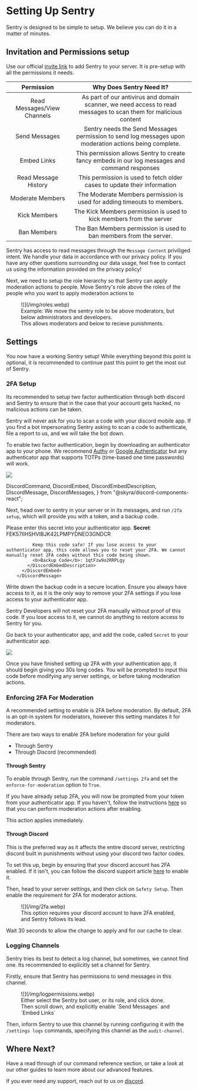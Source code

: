 # Setting Up Sentry

Sentry is designed to be simple to setup. We believe you can do it in a matter of minutes.

## Invitation and Permissions setup

Use our official [invite link](https://discord.com/api/oauth2/authorize?client_id=934121887829737562&permissions=1374389619718&scope=applications.commands%20bot) to add Sentry to your server. It is pre-setup with all the permissions it needs.

| Permission                  	| Why Does Sentry Need It?                                                                                        	|
| :---------------------------:	| :--------------------------------------------------------------------------------------------------------------:	|
| Read Messages/View Channels 	| As part of our antivirus and domain scanner, we need access to read messages to scan them for malicious content 	|
| Send Messages               	| Sentry needs the Send Messages permission to send log messages upon moderation actions being complete.        	|
| Embed Links                 	| This permission allows Sentry to create fancy embeds in our log messages and command responses                  	|
| Read Message History        	| This permission is used to fetch older cases to update their information                                        	|
| Moderate Members            	| The Moderate Members permission is used for adding timeouts to members.                                       	|
| Kick Members                	| The Kick Members permission is used to kick members from the server                                           	|
| Ban Members                 	| The Ban Members permission is used to ban members from the server.                                            	|


<Callout type="info" emoji="🗨️">Sentry has access to read messages through the `Message Content` priviliged intent. We handle your data in accordance with our privacy policy. If you have any other questions surrounding our data usage, feel free to contact us using the information provided on the privacy policy!</Callout>

Next, we need to setup the role hierarchy so that Sentry can apply moderation actions to people. Move Sentry's role above the roles of the people who you want to apply moderation actions to

<figure>
  <div style={{ margin: "auto", paddingLeft: "100px", paddingTop: "20px", borderRadius: "0%", top: "50%" }}>
	![](/img/roles.webp)
  </div>
  <figcaption>
    Example: We move the sentry role to be above moderators, but below administrators and developers.<br/>This allows moderators and below to recieve punishments.
  </figcaption>
</figure>

## Settings

You now have a working Sentry setup! While everything beyond this point is optional, it is recommended to continue past this point to get the most out of Sentry.

### 2FA Setup

Its recommended to setup two factor authentication through both discord and Sentry to ensure that in the case that your account gets hacked, no malicious actions can be taken.

<Callout emoji="🕵️" type="info">Sentry will never ask for you to scan a code with your discord mobile app. If you find a bot impersonating Sentry asking to scan a code to authenticate, file a report to us, and we will take the bot down.</Callout>

To enable two factor authentication, begin by downloading an authenticator app to your phone. We recommend [Authy](https://authy.com/) or [Google Authenticator](https://googleauthenticator.net/) but any authenticator app that supports TOTPs (time-based one time passwords) will work.

![](/img/authy.png)

  DiscordCommand,
  DiscordEmbed,
  DiscordEmbedDescription,
  DiscordMessage,
  DiscordMessages,
} from "@skyra/discord-components-react";

Next, head over to sentry in your server or in its messages, and run `/2fa setup`, which will provide you with a token, and a backup code.
<br/>

<DiscordMessages>
        <DiscordMessage author="Sentry" avatar="/logo.jpg">
		  <DiscordCommand
            slot="reply"
            profile="PenPow"
			avatar="/img/penpow.png"
			roleColor="#00aff4"
            command="/2fa setup"
          ></DiscordCommand>
          <DiscordEmbed
            slot="embeds"
            authorImage="/logo.jpg"
            authorName="Sentry#0297 (934121887829737562)"
            authorUrl="https://sentry.penpow.dev"
            color="#5cff9d"
            embedTitle="2FA Configured"
          >
            <DiscordEmbedDescription slot="description">
              Please enter this secret into your authenticator app.
			  <b>Secret</b>: FEK57IIHSHVIBJK42LPMPYDNEO3GNDCR

              Keep this code safe! If you lose access to your authenticator app, this code allows you to reset your 2FA. We cannot manually reset 2FA codes without this code being shown.
              <b>Backup Code</b>: 1qtFzw9o2RRPLgy
            </DiscordEmbedDescription>
          </DiscordEmbed>
        </DiscordMessage>
</DiscordMessages>

Write down the backup code in a secure location. Ensure you always have access to it, as it is the only way to remove your 2FA settings if you lose access to your authenticator app.

<Callout type="warning" emoji="⚠️">Sentry Developers will not reset your 2FA manually without proof of this code. If you lose access to it, we cannot do anything to restore access to Sentry for you.</Callout>

Go back to your authenticator app, and add the code, called `Secret` to your authenticator app.

![](/img/adding_code.png)

Once you have finished setting up 2FA with your authentication app, it should begin giving you 30s long codes. You will be prompted to input this code before modifying any server settings, or before taking moderation actions.

### Enforcing 2FA For Moderation

A recommended setting to enable is 2FA before moderation. By default, 2FA is an opt-in system for moderators, however this setting mandates it for moderators.

There are two ways to enable 2FA before moderation for your guild

- Through Sentry
- Through Discord (recommended)

#### Through Sentry

To enable through Sentry, run the command `/settings 2fa` and set the `enforce-for-moderation` option to `True`.

If you have already setup 2FA, you will now be prompted from your token from your authenticator app.
If you haven't, follow the instructions [here](#2fa-setup) so that you can perform moderation actions after enabling.

This action applies immediately.

#### Through Discord

This is the preferred way as it affects the entire discord server, restricting discord built in punishments without using your discord two factor codes. 

To set this up, begin by ensuring that your discord account has 2FA enabled. If it isn't, you can follow the discord support article [here](https://support.discord.com/hc/en-us/articles/219576828-Setting-up-Two-Factor-Authentication) to enable it.

Then, head to your server settings, and then click on `Safety Setup`. Then enable the requirement for 2FA for moderator actions.

<figure>
  <div style={{ margin: "auto", paddingLeft: "80px", paddingTop: "20px", borderRadius: "0%", top: "50%" }}>
	![](/img/2fa.webp)
  </div>
  <figcaption>
    This option requires your discord account to have 2FA enabled, and Sentry follows its lead.
  </figcaption>
</figure>

Wait 30 seconds to allow the change to apply and for our cache to clear.

### Logging Channels

Sentry tries its best to detect a log channel, but sometimes, we cannot find one. Its recommended to explicitly set a channel for Sentry.

Firstly, ensure that Sentry has permissions to send messages in this channel.

<figure>
  <div style={{ margin: "auto", paddingLeft: "100px", paddingTop: "20px", borderRadius: "0%", top: "50%" }}>
	![](/img/logpermissions.webp)
  </div>
  <figcaption>
    Either select the Sentry bot user, or its role, and click done.
	<br/>Then scroll down, and explicitly enable `Send Messages` and `Embed Links`
  </figcaption>
</figure>

Then, inform Sentry to use this channel by running configuring it with the `/settings logs` commands, specifying this channel as the `audit-channel`.

## Where Next?

Have a read through of our command reference section, or take a look at our other guides to learn more about our advanced features.

If you ever need any support, reach out to us on [discord](https://discord.gg/qGweuQQwMR).